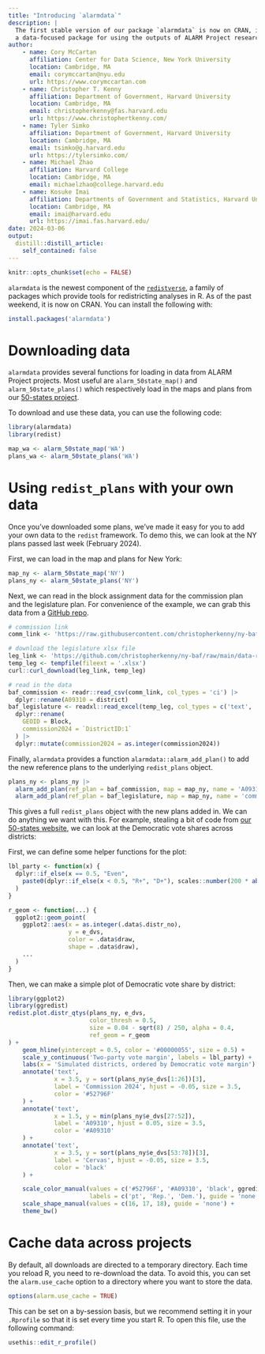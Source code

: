 ```yaml
---
title: "Introducing `alarmdata`"
description: |
  The first stable version of our package `alarmdata` is now on CRAN, introducing
  a data-focused package for using the outputs of ALARM Project research.
author:
    - name: Cory McCartan
      affiliation: Center for Data Science, New York University
      location: Cambridge, MA
      email: corymccartan@nyu.edu
      url: https://www.corymccartan.com
    - name: Christopher T. Kenny
      affiliation: Department of Government, Harvard University
      location: Cambridge, MA
      email: christopherkenny@fas.harvard.edu
      url: https://www.christophertkenny.com/
    - name: Tyler Simko
      affiliation: Department of Government, Harvard University
      location: Cambridge, MA
      email: tsimko@g.harvard.edu
      url: https://tylersimko.com/
    - name: Michael Zhao
      affiliation: Harvard College
      location: Cambridge, MA
      email: michaelzhao@college.harvard.edu
    - name: Kosuke Imai
      affiliation: Departments of Government and Statistics, Harvard University
      location: Cambridge, MA
      email: imai@harvard.edu
      url: https://imai.fas.harvard.edu/
date: 2024-03-06
output:
  distill::distill_article:
    self_contained: false
---
```



```r
knitr::opts_chunk$set(echo = FALSE)
```

`alarmdata` is the newest component of the [`redistverse`](https://alarm-redist.org/redistverse), a family of packages which provide tools for redistricting analyses in R. 
As of the past weekend, it is now on CRAN.
You can install the following with:

```r
install.packages('alarmdata')
```


# Downloading data

`alarmdata` provides several functions for loading in data from ALARM Project projects. 
Most useful are `alarm_50state_map()` and `alarm_50state_plans()` which respectively load in the maps and plans from our [50-states project](https://alarm-redist.org/fifty-states/).

To download and use these data, you can use the following code:

```r
library(alarmdata)
library(redist)

map_wa <- alarm_50state_map('WA')
plans_wa <- alarm_50state_plans('WA')
```


# Using `redist_plans` with your own data

Once you've downloaded some plans, we've made it easy for you to add your own data to the `redist` framework.
To demo this, we can look at the NY plans passed last week (February 2024).

First, we can load in the map and plans for New York:

```r
map_ny <- alarm_50state_map('NY')
plans_ny <- alarm_50state_plans('NY')
```

Next, we can read in the block assignment data for the commission plan and the legislature plan.
For convenience of the example, we can grab this data from a [GitHub repo](https://github.com/christopherkenny/ny-baf). 

```r
# commission link
comm_link <- 'https://raw.githubusercontent.com/christopherkenny/ny-baf/main/data/A09310.csv'

# download the legislature xlsx file
leg_link <- 'https://github.com/christopherkenny/ny-baf/raw/main/data-raw/congressional_plan_equivalency.xlsx'
temp_leg <- tempfile(fileext = '.xlsx')
curl::curl_download(leg_link, temp_leg)

# read in the data
baf_commission <- readr::read_csv(comm_link, col_types = 'ci') |> 
  dplyr::rename(A09310 = district)
baf_legislature <- readxl::read_excel(temp_leg, col_types = c('text', 'text')) |> 
  dplyr::rename(
    GEOID = Block,
    commission2024 = `DistrictID:1`
  ) |> 
  dplyr::mutate(commission2024 = as.integer(commission2024))
```

Finally, `alarmdata` provides a function `alarmdata::alarm_add_plan()` to add the new reference plans to the underlying `redist_plans` object.

```r
plans_ny <- plans_ny |>
  alarm_add_plan(ref_plan = baf_commission, map = map_ny, name = 'A09310') |>
  alarm_add_plan(ref_plan = baf_legislature, map = map_ny, name = 'commission2024')
```

This gives a full `redist_plans` object with the new plans added in.
We can do anything we want with this.
For example, stealing a bit of code from [our 50-states website](https://github.com/alarm-redist/alarm-redist.github.io/blob/main/_fifty-states/fifty-states.R), we can look at the Democratic vote shares across districts:

First, we can define some helper functions for the plot:

```r
lbl_party <- function(x) {
  dplyr::if_else(x == 0.5, "Even",
    paste0(dplyr::if_else(x < 0.5, "R+", "D+"), scales::number(200 * abs(x - 0.5), 1))
  )
}

r_geom <- function(...) {
  ggplot2::geom_point(
    ggplot2::aes(x = as.integer(.data$.distr_no),
                 y = e_dvs,
                 color = .data$draw, 
                 shape = .data$draw),
    ...
  )
}
```

Then, we can make a simple plot of Democratic vote share by district:

```r
library(ggplot2)
library(ggredist)
redist.plot.distr_qtys(plans_ny, e_dvs,
                       color_thresh = 0.5,
                       size = 0.04 - sqrt(8) / 250, alpha = 0.4,
                       ref_geom = r_geom
) +
    geom_hline(yintercept = 0.5, color = '#00000055', size = 0.5) +
    scale_y_continuous('Two-party vote margin', labels = lbl_party) +
    labs(x = 'Simulated districts, ordered by Democratic vote margin') +
    annotate('text',
             x = 3.5, y = sort(plans_ny$e_dvs[1:26])[3],
             label = 'Commission 2024', hjust = -0.05, size = 3.5,
             color = '#52796F'
    ) +
    annotate('text',
             x = 1.5, y = min(plans_ny$e_dvs[27:52]),
             label = 'A09310', hjust = 0.05, size = 3.5,
             color = '#A09310'
    ) +
    annotate('text',
             x = 3.5, y = sort(plans_ny$e_dvs[53:78])[3],
             label = 'Cervas', hjust = -0.05, size = 3.5,
             color = 'black'
    ) + 

    scale_color_manual(values = c('#52796F', '#A09310', 'black', ggredist$partisan[2], ggredist$partisan[14]),
                       labels = c('pt', 'Rep.', 'Dem.'), guide = 'none') +
    scale_shape_manual(values = c(16, 17, 18), guide = 'none') +
    theme_bw()
```

# Cache data across projects

By default, all downloads are directed to a temporary directory.
Each time you reload R, you need to re-download the data.
To avoid this, you can set the `alarm.use_cache` option to a directory where you want to store the data.

```r
options(alarm.use_cache = TRUE)
```

This can be set on a by-session basis, but we recommend setting it in your `.Rprofile` so that it is set every time you start R. To open this file, use the following command:

```r
usethis::edit_r_profile()
```
